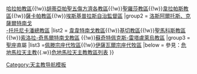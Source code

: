{{Navbox
|name =危地馬拉天主教教區
|title =危地馬拉天主教教區
|style = 
|state = {{{state<includeonly>|collapsed</includeonly>}}}
|group1 = [[天主教危地馬拉的聖雅各伯總教區|危地馬拉的聖雅各伯總教區]]
|list1 = [[天主教埃斯昆特拉教區|埃斯昆特拉教區]]{{!w}}[[天主教哈拉帕教區|哈拉帕教區]]{{!w}}[[天主教胡蒂亞帕聖五傷方濟各教區|胡蒂亞帕聖五傷方濟各教區]]{{!w}}[[天主教聖羅莎教區 (危地馬拉)|聖羅莎教區]]{{!w}}[[天主教韋拉帕斯教區|韋拉帕斯教區]]{{!w}}[[天主教薩卡帕教區|薩卡帕教區]]{{!w}}[[天主教埃斯基普拉斯自治監督區|埃斯基普拉斯自治監督區]]
|group2 = [[天主教洛斯阿爾托斯、克薩爾特南戈-托托尼卡潘總教區|洛斯阿爾托斯、克薩爾特南戈<br>-托托尼卡潘總教區]]
|list2 = [[天主教韋韋特南戈教區|韋韋特南戈教區]]{{!w}}[[天主教基切教區|基切教區]]{{!w}}[[天主教聖馬科斯教區|聖馬科斯教區]]{{!w}}[[天主教索洛拉-奇馬爾特南戈教區|索洛拉-奇馬爾特南戈教區]] {{!w}}[[天主教蘇奇特佩克斯-雷塔盧萊烏教區|蘇奇特佩克斯-雷塔盧萊烏教區]]
|group3 = [[聖座]]直屬
|list3 =[[天主教佩滕宗座代牧區|佩滕宗座代牧區]]{{!w}}[[天主教伊薩瓦爾宗座代牧區|伊薩瓦爾宗座代牧區]]
|below = 參見：[[危地馬拉天主教]]{{.w}}[[危地馬拉天主教教區列表]]
}}<noinclude>
[[Category:天主教导航模板]]
</noinclude>